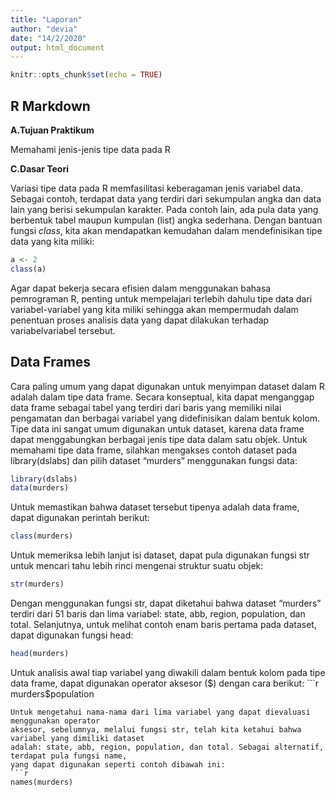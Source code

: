 ```yaml
---
title: "Laporan"
author: "devia"
date: "14/2/2020"
output: html_document
---
```


```r
knitr::opts_chunk$set(echo = TRUE)
```

## R Markdown
**A.Tujuan Praktikum**

Memahami jenis-jenis tipe data pada R

**C.Dasar Teori**

Variasi tipe data pada R memfasilitasi keberagaman jenis variabel data. Sebagai contoh, terdapat
data yang terdiri dari sekumpulan angka dan data lain yang berisi sekumpulan karakter. Pada
contoh lain, ada pula data yang berbentuk tabel maupun kumpulan (list) angka sederhana.
Dengan bantuan fungsi _class_, kita akan mendapatkan kemudahan dalam mendefinisikan tipe
data yang kita miliki:


```r
a <- 2
class(a)
```

Agar dapat bekerja secara efisien dalam menggunakan bahasa pemrograman R, penting untuk
mempelajari terlebih dahulu tipe data dari variabel-variabel yang kita miliki sehingga akan
mempermudah dalam penentuan proses analisis data yang dapat dilakukan terhadap variabelvariabel
tersebut.

## Data Frames
Cara paling umum yang dapat digunakan untuk menyimpan dataset dalam R adalah dalam tipe
data frame. Secara konseptual, kita dapat menganggap data frame sebagai tabel yang terdiri dari
baris yang memiliki nilai pengamatan dan berbagai variabel yang didefinisikan dalam bentuk
kolom. Tipe data ini sangat umum digunakan untuk dataset, karena data frame dapat
menggabungkan berbagai jenis tipe data dalam satu objek. Untuk memahami tipe data frame,
silahkan mengakses contoh dataset pada library(dslabs) dan pilih dataset “murders”
menggunakan fungsi data:

```r
library(dslabs)
data(murders)
```

Untuk memastikan bahwa dataset tersebut tipenya adalah data frame, dapat digunakan perintah
berikut:
```r
class(murders)
```
Untuk memeriksa lebih lanjut isi dataset, dapat pula digunakan fungsi str untuk mencari tahu
lebih rinci mengenai struktur suatu objek:
```r
str(murders)
```
Dengan menggunakan fungsi str, dapat diketahui bahwa dataset “murders” terdiri dari 51 baris
dan lima variabel: state, abb, region, population, dan total. Selanjutnya, untuk melihat contoh
enam baris pertama pada dataset, dapat digunakan fungsi head:
```r
head(murders)
```
Untuk analisis awal tiap variabel yang diwakili dalam bentuk kolom pada tipe data frame, dapat
digunakan operator aksesor ($) dengan cara berikut:
```r
murders$population
```
Untuk mengetahui nama-nama dari lima variabel yang dapat dievaluasi menggunakan operator
aksesor, sebelumnya, melalui fungsi str, telah kita ketahui bahwa variabel yang dimiliki dataset
adalah: state, abb, region, population, dan total. Sebagai alternatif, terdapat pula fungsi name,
yang dapat digunakan seperti contoh dibawah ini:
```r
names(murders)
```